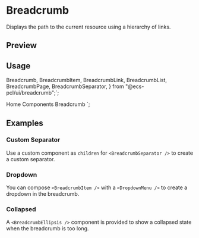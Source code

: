 

<Meta of={BreadcrumbStories} />

# Breadcrumb

Displays the path to the current resource using a hierarchy of links.

## Preview

<Canvas of={BreadcrumbStories.Default} />

## Usage

  Breadcrumb,
  BreadcrumbItem,
  BreadcrumbLink,
  BreadcrumbList,
  BreadcrumbPage,
  BreadcrumbSeparator,
} from "@ecs-pcl/ui/breadcrumb";`;

  <BreadcrumbList>
    <BreadcrumbItem>
      <BreadcrumbLink href="/">Home</BreadcrumbLink>
    </BreadcrumbItem>
    <BreadcrumbSeparator />
    <BreadcrumbItem>
      <BreadcrumbLink href="/components">Components</BreadcrumbLink>
    </BreadcrumbItem>
    <BreadcrumbSeparator />
    <BreadcrumbItem>
      <BreadcrumbPage>Breadcrumb</BreadcrumbPage>
    </BreadcrumbItem>
  </BreadcrumbList>
</Breadcrumb>
`;

<Source code={importCode} language='ts' dark />
<Source code={usageCode} language='tsx' dark />

## Examples

### Custom Separator

Use a custom component as `children` for `<BreadcrumbSeparator />` to create a custom separator.

<Canvas of={BreadcrumbStories.CustomSeparator} />

### Dropdown

You can compose `<BreadcrumbItem />` with a `<DropdownMenu />` to create a dropdown in the breadcrumb.

<Canvas of={BreadcrumbStories.Dropdown} />

### Collapsed

A `<BreadcrumbEllipsis />` component is provided to show a collapsed state when the breadcrumb is too long.

<Canvas of={BreadcrumbStories.Collapsed} />

